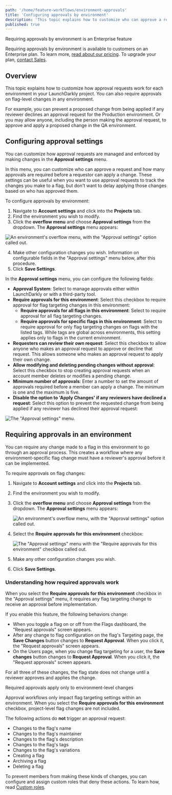 ```yaml
---
path: '/home/feature-workflows/environment-approvals'
title: 'Configuring approvals by environment'
description: 'This topic explains how to customize who can approve a request for each environment in your LaunchDarkly project.'
published: true
---
```


<Callout intent="primary">
<CalloutTitle>Requiring approvals by environment is an Enterprise feature</CalloutTitle>
<CalloutDescription>

Requiring approvals by environment is available to customers on an Enterprise plan. To learn more, [read about our pricing](https://launchdarkly.com/pricing/). To upgrade your plan, [contact Sales](https://launchdarkly.com/contact-sales/).

  </CalloutDescription>
</Callout>

## Overview

This topic explains how to customize how approval requests work for each environment in your LaunchDarkly project. You can also require approvals on flag-level changes in any environment.

For example, you can prevent a proposed change from being applied if any reviewer declines an approval request for the Production environment. Or you may allow anyone, including the person making the approval request, to approve and apply a proposed change in the QA environment.

## Configuring approval settings

You can customize how approval requests are managed and enforced by making changes in the **Approval settings** menu.

In this menu, you can customize who can approve a request and how many approvals are required before a requestor can apply a change. These settings can be useful when you want to use approval requests to track the changes you make to a flag, but don't want to delay applying those changes based on who has approved them.

To configure approvals by environment:

1. Navigate to **Account settings** and click into the **Projects** tab.
2. Find the environment you wish to modify.
3. Click the **overflow menu** and choose **Approval settings** from the dropdown. The **Approval settings** menu appears:

![An environment's overflow menu, with the "Approval settings" option called out.](../../images/approvals-environment-overflow-callout.png)

4. Make other configuration changes you wish. Information on configurable fields in the "Approval settings" menu below, after this procedure.
6. Click **Save Settings**.


In the **Approval settings** menu, you can configure the following fields:

* **Approval System**: Select to manage approvals either within LaunchDarkly or with a third-party tool.
* **Require approvals for this environment**: Select this checkbox to require approval for flag targeting changes in this environment:
  * **Require approvals for all flags in this environment**: Select to require approval for all flag targeting changes.
  * **Require approvals for specific flags in this environment**: Select to require approval for only flag targeting changes on flags with the listed tags. While tags are global across environments, this setting applies only to flags in the current environment.
* **Requesters can review their own request**: Select this checkbox to allow anyone who makes an approval request to approve or decline that request. This allows someone who makes an approval request to apply their own change.
* **Allow modifying and deleting pending changes without approval**: Select this checkbox to stop creating approval requests when an account member deletes or modifies a pending change.
* **Minimum number of approvals**: Enter a number to set the amount of approvals required before a member can apply a change. The minimum is one and the maximum is five.
* **Disable the option to 'Apply Changes' if any reviewers have declined a request**: Select this option to prevent the requested change from being applied if any reviewer has declined their approval request:

![The "Approval settings" menu.](../../images/approvals-approval-settings.png)

## Requiring approvals in an environment

You can require any change made to a flag in this environment to go through an approval process. This creates a workflow where any environment-specific flag change must have a reviewer's approval before it can be implemented.

To require approvals on flag changes:

1. Navigate to **Account settings** and click into the **Projects** tab.
2. Find the environment you wish to modify.
3. Click the **overflow menu** and choose **Approval settings** from the dropdown. The **Approval settings** menu appears:

    ![An environment's overflow menu, with the "Approval settings" option called out.](../../images/approvals-environment-overflow-callout.png)
4. Select the **Require approvals for this environment** checkbox:

    ![The "Approval settings" menu with the "Require approvals for this environment" checkbox called out.](../../images/approvals-settings-require-callout.png)

5. Make any other configuration changes you wish.
6. Click **Save Settings**.

### Understanding how required approvals work

When you select the **Require approvals for this environment** checkbox in the "Approval settings" menu, it requires any flag targeting change to receive an approval before implementation.

If you enable this feature, the following behaviors change:
* When you toggle a flag on or off from the Flags dashboard, the "Request approvals" screen appears.
* After any change to flag configuration on the flag's Targeting page, the **Save Changes** button changes to **Request Approval**. When you click it, the "Request approvals" screen appears.
* On the Users page, when you change flag targeting for a user, the **Save changes** button changes to **Request Approval**. When you click it, the "Request approvals" screen appears.

For all three of these changes, the flag state does not change until a reviewer approves and applies the change.

<Callout intent="alert">
<CalloutTitle>Required approvals apply only to environment-level changes</CalloutTitle>
<CalloutDescription>

Approval workflows only impact flag targeting settings within an environment. When you select the **Require approvals for this environment** checkbox, project-level flag changes are not included.

</CalloutDescription>
</Callout>

The following actions do **not** trigger an approval request:

* Changes to the flag's name
* Changes to the flag's maintainer
* Changes to the flag's description
* Changes to the flag's tags
* Changes to the flag's variations
* Creating a flag
* Archiving a flag
* Deleting a flag

To prevent members from making these kinds of changes, you can configure and assign custom roles that deny these actions. To learn how, read [Custom roles](/home/members/custom-roles).